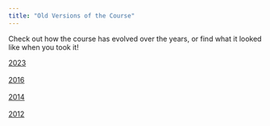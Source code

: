 ```yaml
---
title: "Old Versions of the Course"
---
```


Check out how the course has evolved over the years, or find what it looked like when you took it!

[2023](https://biol607.github.io/2023)<br><br>
[2016](https://biol607.github.io/2016)<br><br>
[2014](https://biol607.github.io/2014)<br><br>
[2012](https://biol607.github.io/2012)<br><br>
